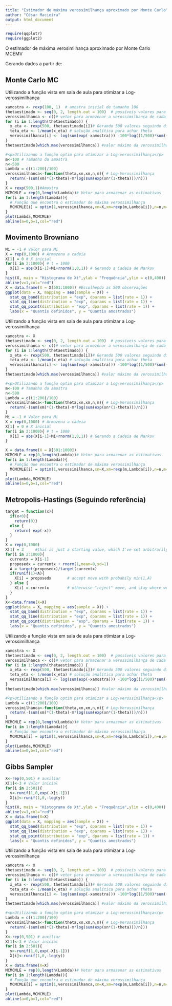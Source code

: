 ---
title: "Estimador de máxima verossimilhança aproximado por Monte Carlo"
author: "César Macieira"
output: html_document
---

```{r,include=FALSE,message=FALSE,warning=FALSE}
require(qqplotr)
require(ggplot2)
```

<p>O estimador de máxima verosimilhança aproximado por Monte Carlo MCEMV</p>

<p>Gerando dados a partir de:</p>
## Monte Carlo MC
<p>Utilizando a função vista em sala de aula para otimizar a Log-verossimilhança</p>
```{r,warning=FALSE}
xamostra <- rexp(100, 1)  # amostra inicial de tamanho 100
thetaestimado <- seq(0, 2, length.out = 100)  # possíveis valores para theta 
verossimilhanca <- c()# vetor para armazenar a verossimilhança de cada theta estimado
for (i in 1:length(thetaestimado)) {
  x_eta <- rexp(500, thetaestimado[i])# Gerando 500 valores seguindo distribuição exponencial(theta estimado)
  teta_eta <- 1/mean(x_eta) # solução analítica para achar theta
  verossimilhanca[i] <- log(sum(exp(-xamostra))) -100*log((1/500)*sum((teta_eta*exp(-teta_eta*x_eta))/exp(-x_eta)))
}
thetaestimado[which.max(verossimilhanca)] #valor máximo da verossimilhança
```

```{r,echo=FALSE}
#<p>Utilizando a função optim para otimizar a Log-verossimilhança</p>
m<-100 # Tamanho da amostra
n<-500   
Lambda = c((1:200)/100)
verossimilhanca<-function(theta,xn,xm,n,m){ # Log-Verossimilhança
  return(-(sum(xm)*(1-theta)-m*log(sum(exp(xn*(1-theta)))/n)))
}
X = rexp(500,1)#Amostra
MCMCMLE = rep(0,length(Lambda))# Vetor para armazenar as estimativas
for(i in 1:length(Lambda)){
  # Função que encontra o estimador de máxima verossimilhança
  MCMCMLE[i] = optim(1,verossimilhanca,xn=X,xm=rexp(m,Lambda[i]),n=n,m=m,lower=0,upper=Inf,method="L-BFGS-B")$par
}
plot(Lambda,MCMCMLE)
abline(a=0,b=1,col="red")
```

## Movimento Browniano
```{r,warning=FALSE}
Mi = -1 # Valor para Mi
X = rep(0,1000) # Armazena a cadeia
X[1] = 0 # X inicial
for(i in 2:1000){ # t = 1000
  X[i] = abs(X[i-1]+Mi+rnorm(1,0,1)) # Gerando a Cadeia de Markov
}
hist(X, main = "Histograma de Xt",ylab = "Frequência",ylim = c(0,400)) # Histograma da Cadeia
abline(v=1,col="red")
X = data.frame(X = X[501:1000]) #Escolhendo as 500 observações
ggplot(data = X, mapping = aes(sample = X)) +
  stat_qq_band(distribution = "exp", dparams = list(rate = 1)) +
  stat_qq_line(distribution = "exp", dparams = list(rate = 1)) +
  stat_qq_point(distribution = "exp", dparams = list(rate = 1)) +
  labs(x = "Quantis definidos", y = "Quantis amostrados")
```

<p>Utilizando a função vista em sala de aula para otimizar a Log-verossimilhança</p>
```{r,warning=FALSE}
xamostra <- X 
thetaestimado <- seq(0, 2, length.out = 100)  # possíveis valores para theta 
verossimilhanca <- c()# vetor para armazenar a verossimilhança de cada theta estimado
for (i in 1:length(thetaestimado)) {
  x_eta <- rexp(500, thetaestimado[i])# Gerando 500 valores seguindo distribuição exponencial(theta estimado)
  teta_eta <- 1/mean(x_eta) # solução analítica para achar theta
  verossimilhanca[i] <- log(sum(exp(-xamostra))) -100*log((1/500)*sum((teta_eta*exp(-teta_eta*x_eta))/exp(-x_eta)))
}
thetaestimado[which.max(verossimilhanca)] #valor máximo da verossimilhança
```

```{r,warning=FALSE,echo=F}
#<p>Utilizando a função optim para otimizar a Log-verossimilhança</p>
m<-100 # Tamanho da amostra
n<-500   
Lambda = c((1:200)/100)
verossimilhanca<-function(theta,xn,xm,n,m){ # Log-Verossimilhança
  return(-(sum(xm)*(1-theta)-m*log(sum(exp(xn*(1-theta)))/n)))
}
Mi = -1 # Valor para Mi
X = rep(0,1000) # Armazena a cadeia
X[1] = 0 # X inicial
for(i in 2:1000){ # t = 1000
  X[i] = abs(X[i-1]+Mi+rnorm(1,0,1)) # Gerando a Cadeia de Markov
}

X = data.frame(X = X[501:1000]) 
MCMCMLE = rep(0,length(Lambda))# Vetor para armazenar as estimativas
for(i in 1:length(Lambda)){
  # Função que encontra o estimador de máxima verossimilhança
  MCMCMLE[i] = optim(1,verossimilhanca,xn=X,xm=rexp(m,Lambda[i]),n=n,m=m,lower=0,upper=Inf,method="L-BFGS-B")$par
}
plot(Lambda,MCMCMLE)
abline(a=0,b=1,col="red")
```

## Metropolis-Hastings (Seguindo referência)
```{r}
target = function(x){
  if(x<0){
    return(0)}
  else {
    return( exp(-x))
  }
}
X = rep(0,1000)
X[1] = 3     #this is just a starting value, which I've set arbitrarily to 3
for(i in 2:1000){
  currentx = X[i-1]
  proposedx = currentx + rnorm(1,mean=0,sd=1)
  A = target(proposedx)/target(currentx) 
  if(runif(1)<A){
    X[i] = proposedx       # accept move with probabily min(1,A)
  } else {
    X[i] = currentx        # otherwise "reject" move, and stay where we are
  }
}
X<-data.frame(X=X)
ggplot(data = X, mapping = aes(sample = X)) +
  stat_qq_band(distribution = "exp", dparams = list(rate = 1)) +
  stat_qq_line(distribution = "exp", dparams = list(rate = 1)) +
  stat_qq_point(distribution = "exp", dparams = list(rate = 1)) +
  labs(x = "Quantis definidos", y = "Quantis amostrados")
```

<p>Utilizando a função vista em sala de aula para otimizar a Log-verossimilhança</p>
```{r,warning=FALSE}
xamostra <- X 
thetaestimado <- seq(0, 2, length.out = 100)  # possíveis valores para theta 
verossimilhanca <- c()# vetor para armazenar a verossimilhança de cada theta estimado
for (i in 1:length(thetaestimado)) {
  x_eta <- rexp(500, thetaestimado[i])# Gerando 500 valores seguindo distribuição exponencial(theta estimado)
  teta_eta <- 1/mean(x_eta) # solução analítica para achar theta
  verossimilhanca[i] <- log(sum(exp(-xamostra))) -100*log((1/500)*sum((teta_eta*exp(-teta_eta*x_eta))/exp(-x_eta)))
}
thetaestimado[which.max(verossimilhanca)] #valor máximo da verossimilhança
```


```{r,echo=FALSE}
#<p>Utilizando a função optim para otimizar a Log-verossimilhança</p>
Lambda = c((1:200)/100)
verossimilhanca<-function(theta,xn,xm,n,m){ # Log-Verossimilhança
  return(-(sum(xm)*(1-theta)-m*log(sum(exp(xn*(1-theta)))/n)))
}
MCMCMLE = rep(0,length(Lambda))# Vetor para armazenar as estimativas
for(i in 1:length(Lambda)){
  # Função que encontra o estimador de máxima verossimilhança
  MCMCMLE[i] = optim(1,verossimilhanca,xn=X,xm=rexp(m,Lambda[i]),n=n,m=m,lower=0,upper=Inf,method="L-BFGS-B")$par
}
plot(Lambda,MCMCMLE)
abline(a=0,b=1,col="red")
```

## Gibbs Sampler
```{r}
X<-rep(0,501) # auxiliar
X[1]<-3 # Valor inicial
for(i in 2:501){
  y<-runif(1,0,exp(-X[i-1]))
  X[i]<-runif(1,0,-log(y))
}
hist(X, main = "Histograma de Xt",ylab = "Frequência",ylim = c(0,400)) # Histograma da Cadeia
abline(v=1,col="red")
X = data.frame(X=X)
ggplot(data = X, mapping = aes(sample = X)) +
  stat_qq_band(distribution = "exp", dparams = list(rate = 1)) +
  stat_qq_line(distribution = "exp", dparams = list(rate = 1)) +
  stat_qq_point(distribution = "exp", dparams = list(rate = 1)) +
  labs(x = "Quantis definidos", y = "Quantis amostrados")
```
<p>Utilizando a função vista em sala de aula para otimizar a Log-verossimilhança</p>
```{r,warning=FALSE}
xamostra <- X 
thetaestimado <- seq(0, 2, length.out = 100)  # possíveis valores para theta 
verossimilhanca <- c()# vetor para armazenar a verossimilhança de cada theta estimado
for (i in 1:length(thetaestimado)) {
  x_eta <- rexp(500, thetaestimado[i])# Gerando 500 valores seguindo distribuição exponencial(theta estimado)
  teta_eta <- 1/mean(x_eta) # solução analítica para achar theta
  verossimilhanca[i] <- log(sum(exp(-xamostra))) -100*log((1/500)*sum((teta_eta*exp(-teta_eta*x_eta))/exp(-x_eta)))
}
thetaestimado[which.max(verossimilhanca)] #valor máximo da verossimilhança
```

```{r,echo=FALSE}
#<p>Utilizando a função optim para otimizar a Log-verossimilhança</p>
Lambda = c((1:200)/100)
verossimilhanca<-function(theta,xn,xm,n,m){ # Log-Verossimilhança
  return(-(sum(xm)*(1-theta)-m*log(sum(exp(xn*(1-theta)))/n)))
}
X<-rep(0,501) # auxiliar
X[1]<-3 # Valor inicial
for(i in 2:501){
  y<-runif(1,0,exp(-X[i-1]))
  X[i]<-runif(1,0,-log(y))
}
X = data.frame(X=X)
MCMCMLE = rep(0,length(Lambda))# Vetor para armazenar as estimativas
for(i in 1:length(Lambda)){
  # Função que encontra o estimador de máxima verossimilhança
  MCMCMLE[i] = optim(1,verossimilhanca,xn=X,xm=rexp(m,Lambda[i]),n=n,m=m,lower=0,upper=Inf,method="L-BFGS-B")$par
}
plot(Lambda,MCMCMLE)
abline(a=0,b=1,col="red")
```
